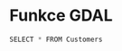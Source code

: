 # Funkce GDAL {.unnumbered}

```{#lst-customers .python lst-cap="Customers Query"}
SELECT * FROM Customers
```